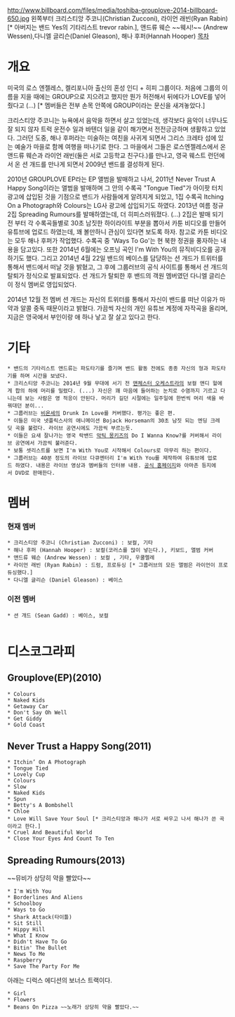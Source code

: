 http://www.billboard.com/files/media/toshiba-grouplove-2014-billboard-650.jpg
왼쪽부터 크리스티앙 주코니(Christian Zucconi), 라이언 래빈(Ryan Rabin)[* 아버지는 밴드 Yes의 기타리스트 trevor rabin.], 앤드류 웨슨 ~~웨시!~~ (Andrew Wessen),다니엘 글리슨(Daniel Gleason), 해나 후퍼(Hannah Hooper)
[[목차]]

= 개요 =
미국의 로스 엔젤레스, 켈리포니아 출신의 혼성 인디 + 히피 그룹이다. 처음에 그룹의 이름을 지을 때에는 GROUP으로 지으려고 했지만 뭔가 허전해서 뒤에다가 LOVE를 넣어줬다고 (...) [* 멤버들은 전부 손목 안쪽에 GROUP이라는 문신을 새겨놓았다.]

크리스티앙 주코니는 뉴욕에서 음악을 하면서 살고 있었는데, 생각보다 음악이 너무나도 잘 되지 않자 트럭 운전수 일과 바텐더 일을 같이 해가면서 전전긍긍하며 생활하고 있었다. 그러던 도중, 해나 후퍼라는 미술하는 여친을 사귀게 되면서 그리스 크레타 섬에 있는 예술가 마을로 함께 여행을 떠나기로 한다. 그 마을에서 그들은 로스엔젤레스에서 온 앤드류 웨슨과 라이언 래빈(둘은 서로 고등학교 친구다.)를 만나고, 영국 웨스트 런던에서 온 션 개드를 만나게 되면서 2009년 밴드를 결성하게 된다.

2010년 GROUPLOVE EP라는 EP 앨범을 발매하고 나서, 2011년 Never Trust A Happy Song이라는 앨범을 발매하며 그 안의 수록곡 "Tongue Tied"가 아이팟 터치 광고에 삽입된 것을 기점으로 밴드가 사람들에게 알려지게 되었고, 1집 수록곡 Itching On a Photograph와 Colours는 LG사 광고에 삽입되기도 하였다. 2013년 여름 정규 2집 Spreading Rumours를 발매하였는데, 더 히피스러워졌다. (...) 2집은 발매 되기 전 부터 각 수록곡들별로 30초 남짓한 하이라이트 부분을 뽑아서 카툰 비디오를 만들어 유튜브에 업로드 하였는데, 꽤 볼만하니 관심이 있다면 보도록 하자. 참고로 카툰 비디오는 모두 해나 후퍼가 작업했다. 수록곡 중 'Ways To Go'는 현 북한 정권을 풍자하는 내용을 담고있다. 또한 2014년 6월에는 오프닝 곡인 I'm With You의 뮤직비디오를 공개하기도 했다. 그리고 2014년 4월 22일 밴드의 베이스를 담당하는 션 개드가 트위터를 통해서 밴드에서 떠날 것을 밝혔고, 그 후에 그룹러브의 공식 사이트를 통해서 션 개드의 탈퇴가 정식으로 발표되었다. 션 개드가 탈퇴한 후 밴드의 객원 멤버였던 다니엘 글리슨이 정식 멤버로 영입되었다.

2014년 12월 전 멤버 션 개드는 자신의 트위터를 통해서 자신이 밴드를 떠난 이유가 마약과 알콜 중독 때문이라고 밝혔다. 가끔씩 자신의 개인 유튜브 계정에 자작곡을 올리며, 지금은 영국에서 부인이랑 애 하나 낳고 잘 살고 있다고 한다.

= 기타 =
 * 밴드의 기타리스트 앤드류는 파도타기를 즐기며 밴드 활동 전에도 종종 자신의 형과 파도타기를 하며 시간을 보냈다.
 * 크리스티앙 주코니는 2014년 9월 무대에 서기 전 [[맨체스터 오케스트라]]의 보컬 앤디 헐에게 합의 하에 머리를 밀렸다. (...) 자신은 꽤 마음에 들어하는 눈치로 수염까지 기르고 다니는데 보는 사람은 영 적응이 안된다. 머리가 길던 시절에는 일주일에 한번씩 머리 색을 바꿔대던 분이...
 * 그룹러브는 [[비욘세]]의 Drunk In Love를 커버했다. 평가는 좋은 편.
 * 이들은 미국 넷플릭스사의 애니메이션 Bojack Horseman의 30초 남짓 되는 엔딩 크레딧 곡을 불렀다. 라이브 공연시에도 가끔씩 부르는듯.
 * 이들은 요새 잘나가는 영국 락밴드 [[악틱 몽키즈]]의 Do I Wanna Know?를 커버해서 라이브 공연에서 가끔씩 불러준다.
 * 보통 셋리스트를 보면 I'm With You로 시작해서 Colours로 마무리 하는 편이다. 
 * 그룹러브는 40분 정도의 라이브 다큐멘터리 I'm With You를 제작하여 유튜브에 업로드 하였다. 내용은 라이브 영상과 멤버들의 인터뷰 내용. [https://www.grouplovemusic.com/ 공식 홈페이지]와 아마존 등지에서 DVD로 판매한다.

= 멤버 =
=== 현재 멤버 ===
 * 크리스티앙 주코니 (Christian Zucconi) : 보컬, 기타
 * 해나 후퍼 (Hannah Hooper) : 보컬(코러스를 많이 넣는다.), 키보드, 앨범 커버
 * 앤드류 웨슨 (Andrew Wessen) : 보컬 , 기타, 우쿨렐레 
 * 라이언 래빈 (Ryan Rabin) : 드럼, 프로듀싱 [* 그룹러브의 모든 앨범은 라이언이 프로듀싱했다.]
 * 다니엘 글리슨 (Daniel Gleason) : 베이스

=== 이전 멤버 ===
 * 션 개드 (Sean Gadd) : 베이스, 보컬
  
= 디스코그라피 =
== Grouplove(EP)(2010) ==
{{{#!html
<iframe width="560" height="315" src="//www.youtube.com/embed/2ddd70PMxTE" frameborder="0" allowfullscreen></iframe>
}}}
 * Colours
 * Naked Kids
 * Getaway Car
 * Don't Say Oh Well
 * Get Giddy
 * Gold Coast
== Never Trust a Happy Song(2011) == 
{{{#!html
<iframe width="560" height="315" src="//www.youtube.com/embed/oCLek4aSpbo" frameborder="0" allowfullscreen></iframe>
}}}
 * Itchin’ On A Photograph 
 * Tongue Tied 
 * Lovely Cup 
 * Colours
 * Slow 
 * Naked Kids
 * Spun
 * Betty's A Bombshell
 * Chloe 
 * Love Will Save Your Soul [* 크리스티앙과 해나가 서로 싸우고 나서 해나가 쓴 곡이라고 한다.] 
 * Cruel And Beautiful World
 * Close Your Eyes And Count To Ten
== Spreading Rumours(2013) ==
{{{#!html
<iframe width="560" height="315" src="//www.youtube.com/embed/VGvHnDeS12o" frameborder="0" allowfullscreen></iframe>
}}}
~~뮤비가 상당히 약을 빨았다~~
 * I'm With You
 * Borderlines And Aliens
 * Schoolboy
 * Ways to Go
 * Shark Attack(타이틀)
 * Sit Still
 * Hippy Hill
 * What I Know
 * Didn't Have To Go
 * Bitin' The Bullet
 * News To Me
 * Raspberry
 * Save The Party For Me
아래는 디럭스 에디션의 보너스 트랙이다.
 * Girl
 * Flowers
 * Beans On Pizza ~~노래가 상당히 약을 빨았다.~~
